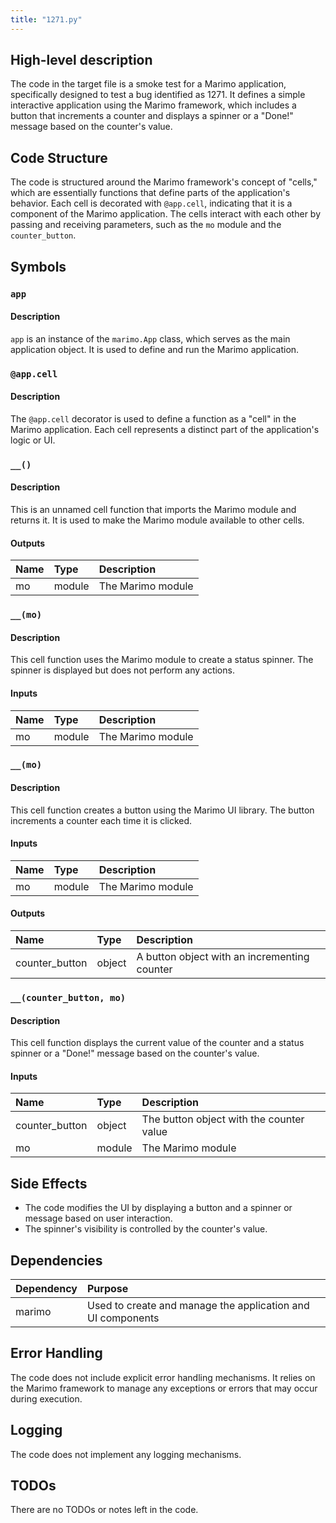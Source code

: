 ```yaml
---
title: "1271.py"
---
```


## High-level description

The code in the target file is a smoke test for a Marimo application, specifically designed to test a bug identified as 1271. It defines a simple interactive application using the Marimo framework, which includes a button that increments a counter and displays a spinner or a "Done!" message based on the counter's value.

## Code Structure

The code is structured around the Marimo framework's concept of "cells," which are essentially functions that define parts of the application's behavior. Each cell is decorated with `@app.cell`, indicating that it is a component of the Marimo application. The cells interact with each other by passing and receiving parameters, such as the `mo` module and the `counter_button`.

## Symbols

### `app`
#### Description
`app` is an instance of the `marimo.App` class, which serves as the main application object. It is used to define and run the Marimo application.

### `@app.cell`
#### Description
The `@app.cell` decorator is used to define a function as a "cell" in the Marimo application. Each cell represents a distinct part of the application's logic or UI.

### `__()`
#### Description
This is an unnamed cell function that imports the Marimo module and returns it. It is used to make the Marimo module available to other cells.

#### Outputs
| Name | Type | Description |
|:-----|:-----|:------------|
| mo | module | The Marimo module |

### `__(mo)`
#### Description
This cell function uses the Marimo module to create a status spinner. The spinner is displayed but does not perform any actions.

#### Inputs
| Name | Type | Description |
|:-----|:-----|:------------|
| mo | module | The Marimo module |

### `__(mo)`
#### Description
This cell function creates a button using the Marimo UI library. The button increments a counter each time it is clicked.

#### Inputs
| Name | Type | Description |
|:-----|:-----|:------------|
| mo | module | The Marimo module |

#### Outputs
| Name | Type | Description |
|:-----|:-----|:------------|
| counter_button | object | A button object with an incrementing counter |

### `__(counter_button, mo)`
#### Description
This cell function displays the current value of the counter and a status spinner or a "Done!" message based on the counter's value.

#### Inputs
| Name | Type | Description |
|:-----|:-----|:------------|
| counter_button | object | The button object with the counter value |
| mo | module | The Marimo module |

## Side Effects

- The code modifies the UI by displaying a button and a spinner or message based on user interaction.
- The spinner's visibility is controlled by the counter's value.

## Dependencies

| Dependency | Purpose |
|:-----------|:--------|
| marimo | Used to create and manage the application and UI components |

## Error Handling

The code does not include explicit error handling mechanisms. It relies on the Marimo framework to manage any exceptions or errors that may occur during execution.

## Logging

The code does not implement any logging mechanisms.

## TODOs

There are no TODOs or notes left in the code.
